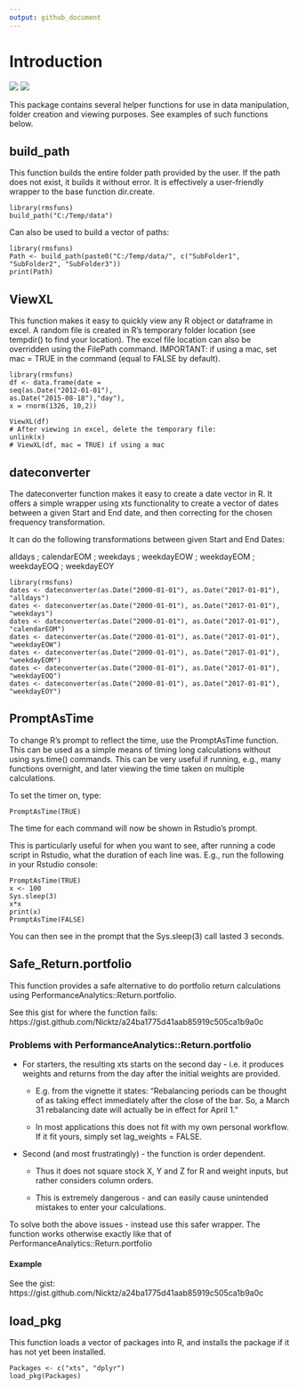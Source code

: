 ```yaml
---
output: github_document
---
```


# Introduction 

![](https://cranlogs.r-pkg.org/badges/rmsfuns?color=brightgreen)
![](https://cranlogs.r-pkg.org/badges/grand-total/rmsfuns?color=brightgreen)

This package contains several helper functions for use in data manipulation, folder creation and viewing purposes. See examples of such functions below.

## build_path

This function builds the entire folder path provided by the user. If the path does not exist, it builds it without error. It is effectively a user-friendly wrapper to the base function dir.create.

    library(rmsfuns)
    build_path("C:/Temp/data")

Can also be used to build a vector of paths:

    library(rmsfuns)
    Path <- build_path(paste0("C:/Temp/data/", c("SubFolder1", "SubFolder2", "SubFolder3"))
    print(Path)

## ViewXL

This function makes it easy to quickly view any R object or dataframe in excel. A random file is created in R's temporary folder location (see tempdir() to find your location). The excel file location can also be overridden using the FilePath command. IMPORTANT: if using a mac, set mac = TRUE in the command (equal to FALSE by default).

    library(rmsfuns)
    df <- data.frame(date = 
    seq(as.Date("2012-01-01"),
    as.Date("2015-08-18"),"day"), 
    x = rnorm(1326, 10,2))
    
    ViewXL(df)
    # After viewing in excel, delete the temporary file:
    unlink(x)
    # ViewXL(df, mac = TRUE) if using a mac
    
## dateconverter

The dateconverter function makes it easy to create a date vector in R. It offers a simple wrapper using xts functionality to create a vector of dates between a given Start and End date, and then correcting for the chosen frequency transformation.

It can do the following transformations between given Start and End Dates:

alldays ; calendarEOM ; weekdays ; weekdayEOW ; weekdayEOM ; weekdayEOQ ; weekdayEOY

    library(rmsfuns)
    dates <- dateconverter(as.Date("2000-01-01"), as.Date("2017-01-01"), "alldays") 
    dates <- dateconverter(as.Date("2000-01-01"), as.Date("2017-01-01"), "weekdays") 
    dates <- dateconverter(as.Date("2000-01-01"), as.Date("2017-01-01"), "calendarEOM")
    dates <- dateconverter(as.Date("2000-01-01"), as.Date("2017-01-01"), "weekdayEOW")
    dates <- dateconverter(as.Date("2000-01-01"), as.Date("2017-01-01"), "weekdayEOM")
    dates <- dateconverter(as.Date("2000-01-01"), as.Date("2017-01-01"), "weekdayEOQ")
    dates <- dateconverter(as.Date("2000-01-01"), as.Date("2017-01-01"), "weekdayEOY")

## PromptAsTime

To change R's prompt to reflect the time, use the PromptAsTime function. This can be used as a simple means of timing long calculations without using sys.time() commands. This can be very useful if running, e.g., many functions overnight, and later viewing the time taken on multiple calculations.

To set the timer on, type:

    PromptAsTime(TRUE)

The time for each command will now be shown in Rstudio's prompt.

This is particularly useful for when you want to see, after running a code script in Rstudio, what the duration of each line was. E.g., run the following in your Rstudio console:

    PromptAsTime(TRUE)
    x <- 100
    Sys.sleep(3) 
    x*x
    print(x)
    PromptAsTime(FALSE)

You can then see in the prompt that the Sys.sleep(3) call lasted 3 seconds.

## Safe_Return.portfolio

This function provides a safe alternative to do portfolio return calculations using PerformanceAnalytics::Return.portfolio. 

See this gist for where the function fails: https://gist.github.com/Nicktz/a24ba1775d41aab85919c505ca1b9a0c

### Problems with PerformanceAnalytics::Return.portfolio

*  For starters, the resulting xts starts on the second day - i.e. it produces weights and returns from the day after the initial weights are provided.

    * E.g. from the vignette it states: "Rebalancing periods can be thought of as taking effect immediately after the close of the bar. So, a March 31 rebalancing date will actually be in effect for April 1."

    * In most applications this does not fit with my own personal workflow. If it fit yours, simply set lag_weights = FALSE.

* Second (and most frustratingly) - the function is order dependent.

    * Thus it does not square stock X, Y and Z for R and weight inputs, but rather considers column orders.
    
    * This is extremely dangerous - and can easily cause unintended mistakes to enter your calculations.
    
To solve both the above issues - instead use this safer wrapper. The function works otherwise exactly like that of PerformanceAnalytics::Return.portfolio

#### Example

See the gist: https://gist.github.com/Nicktz/a24ba1775d41aab85919c505ca1b9a0c

## load_pkg

This function loads a vector of packages into R, and installs the package if it has not yet been installed.

    Packages <- c("xts", "dplyr")
    load_pkg(Packages)
    

